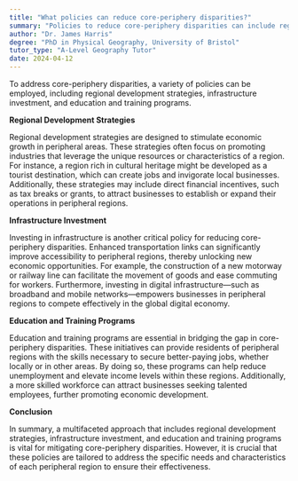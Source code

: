 ```yaml
---
title: "What policies can reduce core-periphery disparities?"
summary: "Policies to reduce core-periphery disparities can include regional development strategies, infrastructure investment, and education and training programmes."
author: "Dr. James Harris"
degree: "PhD in Physical Geography, University of Bristol"
tutor_type: "A-Level Geography Tutor"
date: 2024-04-12
---
```


To address core-periphery disparities, a variety of policies can be employed, including regional development strategies, infrastructure investment, and education and training programs.

**Regional Development Strategies**

Regional development strategies are designed to stimulate economic growth in peripheral areas. These strategies often focus on promoting industries that leverage the unique resources or characteristics of a region. For instance, a region rich in cultural heritage might be developed as a tourist destination, which can create jobs and invigorate local businesses. Additionally, these strategies may include direct financial incentives, such as tax breaks or grants, to attract businesses to establish or expand their operations in peripheral regions.

**Infrastructure Investment**

Investing in infrastructure is another critical policy for reducing core-periphery disparities. Enhanced transportation links can significantly improve accessibility to peripheral regions, thereby unlocking new economic opportunities. For example, the construction of a new motorway or railway line can facilitate the movement of goods and ease commuting for workers. Furthermore, investing in digital infrastructure—such as broadband and mobile networks—empowers businesses in peripheral regions to compete effectively in the global digital economy.

**Education and Training Programs**

Education and training programs are essential in bridging the gap in core-periphery disparities. These initiatives can provide residents of peripheral regions with the skills necessary to secure better-paying jobs, whether locally or in other areas. By doing so, these programs can help reduce unemployment and elevate income levels within these regions. Additionally, a more skilled workforce can attract businesses seeking talented employees, further promoting economic development.

**Conclusion**

In summary, a multifaceted approach that includes regional development strategies, infrastructure investment, and education and training programs is vital for mitigating core-periphery disparities. However, it is crucial that these policies are tailored to address the specific needs and characteristics of each peripheral region to ensure their effectiveness.
    
